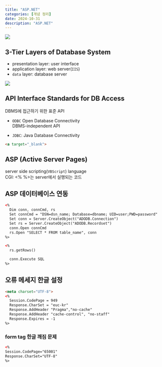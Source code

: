 ```yaml
---
title: "ASP.NET"
categories: [개념 정리]
date: 2024-10-31
description: "ASP.NET"
---
```


![](/img/db-thumb.jpg){.post-thumbnail}

## 3-Tier Layers of Database System

- presentation layer: user interface
- application layer: web server(`IIS`)
- `data` layer: database server

![](img/2024-12-10-08-08-56.png)

## API Interface Standards for DB Access

DBMS에 접근하기 위한 표준 API

- `ODBC`
   Open Database Connectivity  
   DBMS-independent API

- `JDBC`: Java Database Connectivity

```html
<a target="_blank">
```

## ASP (Active Server Pages)

server side scripting(`VBScript`) language  
CGI: <% %>는 server에서 실행되는 코드

## ASP 데이터베이스 연동

```html
<%
  Dim conn, connCmd, rs
  Set connCmd = "DSN=dsn_name; Database=dbname; UID=user;PWD=password"
  Set conn = Server.CreateObject("ADODB.Connection")
  Set rs = Server.CreateObject("ADODB.Recordset")
  conn.Open connCmd
  rs.Open "SELECT * FROM table_name", conn
%>

<%
  rs.getRows()

  conn.Execute SQL
%>
```

## 오류 메세지 한글 설정

```html
<meta charset="UTF-8">
<%
  Session.CodePage = 949
  Response.CharSet = "euc-kr"
  Response.AddHeader "Pragma","no-cache"
  Response.AddHeader "cache-control", "no-staff"
  Response.Expires = -1
%>
```

### form tag 한글 깨짐 문제

```html
<%
Session.CodePage="65001"
Response.CharSet="UTF-8"
%>
```
